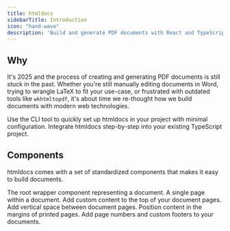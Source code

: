 ```yaml
---
title: htmldocs
sidebarTitle: Introduction
icon: "hand-wave"
description: 'Build and generate PDF documents with React and TypeScript'
---
```


## Why

It's 2025 and the process of creating and generating PDF documents is still stuck in the past. Whether you're still manually editing documents in Word, trying to wrangle LaTeX to fit your use-case, or frustrated with outdated tools like `wkhtmltopdf`, it's about time we re-thought how we build documents with modern web technologies.

<CardGroup cols={2}>
  <Card
    title="Automatic Installation"
    icon="rocket"
    href="/getting-started#automatic-setup"
  >
    Use the CLI tool to quickly set up htmldocs in your project with minimal configuration.
  </Card>
  <Card
    title="Manual Installation"
    icon="screwdriver-wrench"
    href="/getting-started#manual-setup"
  >
    Integrate htmldocs step-by-step into your existing TypeScript project.
  </Card>
</CardGroup>

## Components

htmldocs comes with a set of standardized components that makes it easy to build documents.

<CardGroup cols={2}>
  <Card
    title="Document"
    icon="file-lines"
    href="/components/document"
  >
    The root wrapper component representing a document.
  </Card>
  <Card
    title="Page"
    icon="file"
    href="/components/page"
  >
    A single page within a document.
  </Card>
  <Card
    title="Head"
    icon="head-side"
    href="/components/head"
  >
    Add custom content to the top of your document pages.
  </Card>
  <Card
    title="Spacer"
    icon="table"
    href="/components/spacer"
  >
    Add vertical space between document pages.
  </Card>
  <Card
    title="MarginBox"
    icon="border-all"
    href="/components/margin-box"
  >
    Position content in the margins of printed pages.
  </Card>
  <Card
    title="Footer"
    icon="shoe-prints"
    href="/components/footer"
  >
    Add page numbers and custom footers to your documents.
  </Card>
</CardGroup>
